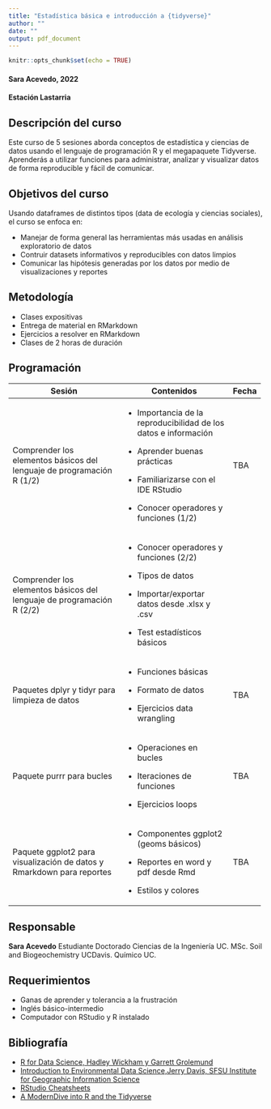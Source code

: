 ```yaml
---
title: "Estadística básica e introducción a {tidyverse}"
author: ""
date: ""
output: pdf_document
---
```


```r
knitr::opts_chunk$set(echo = TRUE)
```

#### Sara Acevedo, 2022

#### Estación Lastarria

## Descripción del curso

Este curso de 5 sesiones aborda conceptos de estadística y ciencias de datos usando el lenguaje de programación R y el megapaquete Tidyverse. Aprenderás a utilizar funciones para administrar, analizar y visualizar datos de forma reproducible y fácil de comunicar.

## Objetivos del curso

Usando dataframes de distintos tipos (data de ecología y ciencias sociales), el curso se enfoca en:

-   Manejar de forma general las herramientas más usadas en análisis exploratorio de datos
-   Contruir datasets informativos y reproducibles con datos limpios
-   Comunicar las hipótesis generadas por los datos por medio de visualizaciones y reportes

## Metodología

-   Clases expositivas
-   Entrega de material en RMarkdown
-   Ejercicios a resolver en RMarkdown
-   Clases de 2 horas de duración

\newpage

## Programación

+-----------------------------------------------------------------------+-------------------------------------------------------------------+-------+
| Sesión                                                                | Contenidos                                                        | Fecha |
+=======================================================================+===================================================================+=======+
| Comprender los elementos básicos del lenguaje de programación R (1/2) | -   Importancia de la reproducibilidad de los datos e información | TBA   |
|                                                                       |                                                                   |       |
|                                                                       | -   Aprender buenas prácticas                                     |       |
|                                                                       |                                                                   |       |
|                                                                       | -   Familiarizarse con el IDE RStudio                             |       |
|                                                                       |                                                                   |       |
|                                                                       | -   Conocer operadores y funciones (1/2)                          |       |
+-----------------------------------------------------------------------+-------------------------------------------------------------------+-------+
| Comprender los elementos básicos del lenguaje de programación R (2/2) | -   Conocer operadores y funciones (2/2)                          |       |
|                                                                       |                                                                   |       |
|                                                                       | -   Tipos de datos                                                |       |
|                                                                       |                                                                   |       |
|                                                                       | -   Importar/exportar datos desde .xlsx y .csv                    |       |
|                                                                       |                                                                   |       |
|                                                                       | -   Test estadísticos básicos                                     |       |
+-----------------------------------------------------------------------+-------------------------------------------------------------------+-------+
| Paquetes dplyr y tidyr para limpieza de datos                         | -   Funciones básicas                                             | TBA   |
|                                                                       |                                                                   |       |
|                                                                       | -   Formato de datos                                              |       |
|                                                                       |                                                                   |       |
|                                                                       | -   Ejercicios data wrangling                                     |       |
+-----------------------------------------------------------------------+-------------------------------------------------------------------+-------+
| Paquete purrr para bucles                                             | -   Operaciones en bucles                                         | TBA   |
|                                                                       |                                                                   |       |
|                                                                       | -   Iteraciones de funciones                                      |       |
|                                                                       |                                                                   |       |
|                                                                       | -   Ejercicios loops                                              |       |
+-----------------------------------------------------------------------+-------------------------------------------------------------------+-------+
| Paquete ggplot2 para visualización de datos y Rmarkdown para reportes | -   Componentes ggplot2 (geoms básicos)                           | TBA   |
|                                                                       |                                                                   |       |
|                                                                       | -   Reportes en word y pdf desde Rmd                              |       |
|                                                                       |                                                                   |       |
|                                                                       | -   Estilos y colores                                             |       |
+-----------------------------------------------------------------------+-------------------------------------------------------------------+-------+

## Responsable

**Sara Acevedo** Estudiante Doctorado Ciencias de la Ingeniería UC. MSc. Soil and Biogeochemistry UCDavis. Químico UC.

## Requerimientos

-   Ganas de aprender y tolerancia a la frustración
-   Inglés básico-intermedio
-   Computador con RStudio y R instalado

## Bibliografía

-   [R for Data Science, Hadley Wickham y Garrett Grolemund](https://es.r4ds.hadley.nz/)
-   [Introduction to Environmental Data Science,Jerry Davis, SFSU Institute for Geographic Information Science](https://bookdown.org/igisc/EnvDataSci/%5D)
-   [RStudio Cheatsheets](https://www.rstudio.com/resources/cheatsheets/)
-   [A ModernDive into R and the Tidyverse](https://moderndive.com/index.html)
